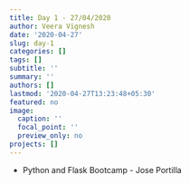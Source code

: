 ```yaml
---
title: Day 1 - 27/04/2020
author: Veera Vignesh
date: '2020-04-27'
slug: day-1
categories: []
tags: []
subtitle: ''
summary: ''
authors: []
lastmod: '2020-04-27T13:23:48+05:30'
featured: no
image:
  caption: ''
  focal_point: ''
  preview_only: no
projects: []
---
```

- Python and Flask Bootcamp - Jose Portilla
